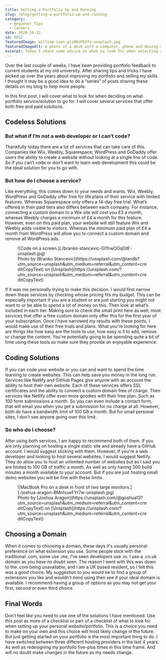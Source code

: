```yaml
---
title: Getting a Portfolio Up and Running
slug: /blog/getting-a-portfolio-up-and-running
category:
  - Beginner Tips
  - Careers
date: 2020-10-31
id: 0012
featuredImage: william-iven-gcsNOsPEXfs-unsplash.jpg
featuredImageAlt: A photo of a desk with a computer, phone and desing mock ups by William Iven
excerpt: Today I share some advice on what to look for when selecting a service for hosting or creating your first portfolio.
---
```


Over the last couple of weeks, I have been providing portfolio feedback to current students at my old university. After sharing tips and tricks I have picked up over the years about improving my portfolio and selling my skills. I thought it may be a good idea to do a “series” of posts sharing these details on my blog to help more people.

In this first post, I will cover what to look for when deciding on what portfolio service/solution to go for. I will cover several services that offer both free and paid solutions.

## Codeless Solutions

### But what if I’m not a web developer or I can’t code?

Thankfully today there are a lot of services that can take care of this. Companies like Wix, Weebly, Squarespace, WordPress and GoDaddy offer users the ability to create a website without looking at a single line of code. So if you can’t code or don’t want to learn web development this could be the ideal solution for you to go with.

### But how do I choose a service?

Like everything, this comes down to your needs and wants. Wix, Weebly, WordPress and GoDaddy offer free for life plans of their service with limited features. Whereas Squarespace only offers a 14-day free trial. What’s offered in their paid tiers also differs between each company. For instance, connecting a custom domain to a Wix site will cost you £3 a month, whereas Weebly charges a minimum of £4 a month for this feature. However, even on this paid plan, your website will still feature Wix and Weebly adds visible to visitors. Whereas the minimum paid plan of £4 a month from WordPress will allow you to connect a custom domain and remove all WordPress ads.

<figure>
  ![Code on a screen.](./branko-stancevic-GI1hwOGqGtE-unsplash.jpg)
  <figcaption>
    Photo by [Branko
    Stancevic](https://unsplash.com/@landb?utm_source=unsplash&amp;utm_medium=referral&amp;utm_content=creditCopyText)
    on
    [Unsplash](https://unsplash.com/?utm_source=unsplash&amp;utm_medium=referral&amp;utm_content=creditCopyText)
  </figcaption>
</figure>

If it was me personally trying to make this decision. I would first narrow down these services by checking whose pricing fits my budget. This can be especially important if you are a student or are just starting you might not want to or be able to spend a lot of money on this. Then look at what’s included in each tier. Making sure to check the small print here as well, most services that offer a free custom domain only offer this for the first year of your subscription. Once I have narrowed my results with these points, I would make use of their free trials and plans. What you're looking for here are things like how easy are the tools to use, how easy is it to add, remove or change the content. You're potentially going to be spending quite a bit of time using these tools so make sure they provide an enjoyable experience.

## Coding Solutions

If you can code your website or you can and want to spend the time learning to create websites. This can help save you money in the long run. Services like Netlify and GitHub Pages give anyone with an account the ability to host their own website. Each of these services offers SSL certificates and the ability to connect a custom domain free of charge.
Then services like Netlify offer even more goodies with their free plan. Such as 100 form submissions a month. So you can even include a contact form, that will email you when you get a submission for no charge at all. However, both do have a bandwidth limit of 100 GB a month. But for small personal sites, I don’t see anyone going over this limit.

### So who do I choose?

After using both services, I am happy to recommend both of them. If you are only planning on hosting a single static site and already have a GitHub account. I would suggest sticking with them. However, If you're a web developer and looking to host several websites, I would suggest Netlify. They do allow you to host an unlimited number of websites but as I said you are limited to 100 GB of traffic a month. As well as only having 300 build minutes a month available to your account. But if you are just hosting small demo websites you will be fine with these limits.

<figure>
  ![MacBook Pro on a desk in front of two large
  monitors.](./joshua-aragon-BMnhuwFYr7w-unsplash.jpg)
  <figcaption>
    Photo by [Joshua
    Aragon](https://unsplash.com/@goshua13?utm_source=unsplash&amp;utm_medium=referral&amp;utm_content=creditCopyText)
    on
    [Unsplash](https://unsplash.com/?utm_source=unsplash&amp;utm_medium=referral&amp;utm_content=creditCopyText)
  </figcaption>
</figure>

## Choosing a Domain

When it comes to choosing a domain, these days it's usually personal preference on what extension you use. Some people stick with the traditional .com, some use .me, I’ve seen developers use .io. I use a .co.uk domain as you have no doubt seen. The reason I went with this was down to the .com being unavailable, and I am a UK based resident, so I felt this was a good choice. My suggestion to you would be to find a group of extensions you like and wouldn’t mind using then see if your ideal domain is available. I recommend having a group of options as you may not get your first, second or even third choice.

## Final Words

Don’t feel like you need to use one of the solutions I have mentioned. Use this post as more of a checklist or part of a checklist of what to look for when setting up your personal website/portfolio. This is a choice you need to make on your own and this choice will most likely change in the future. But just getting started on your portfolio is the most important thing to do. I have switched between three different hosting providers in the last 4 years. As well as redesigning my portfolio five-plus times in this time frame. And will no doubt make changes in the future as my needs change.
